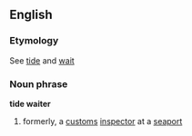 ==English==
===Etymology===
See [[tide]] and [[wait]]
===Noun phrase===
'''tide waiter'''
# formerly, a [[customs]] [[inspector]] at a [[seaport]]